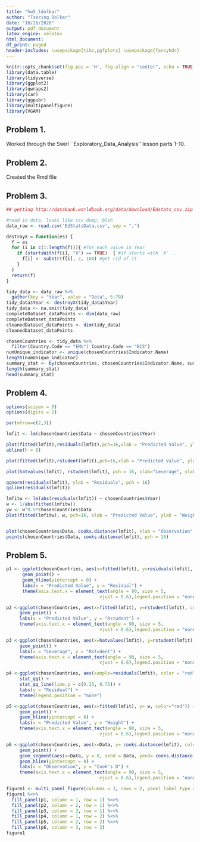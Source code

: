 ```yaml
---
title: "hw5_tdolkar"
author: "Tsering Dolkar"
date: "10/26/2020"
output: pdf_document
latex_engine: xelatex
html_document:
df_print: paged
header-includes: \usepackage{tikz,pgfplots} \usepackage{fancyhdr}
---
```


```r
knitr::opts_chunk$set(fig.pos = 'H', fig.align = "center", echo = TRUE, include = FALSE, eval = TRUE, cache = TRUE)
library(data.table)
library(tidyverse)
library(ggplot2)
library(qwraps2)
library(car)
library(ggpubr)
library(multipanelfigure)
library(VGAM)
```

## Problem 1. 
Worked through the Swirl ``Exploratory\_Data\_Analysis'' lesson parts 1-10.

## Problem 2. 
Created the Rmd file

## Problem 3. 
```r
## getting http://databank.worldbank.org/data/download/Edstats_csv.zip

#read in data, looks like csv dump, blah
data_raw <- read.csv('EdStatsData.csv', sep = ",")
```

```r
destroyX = function(es) {
  f = es
  for (i in c(1:length(f))){ #for each value in Year
    if (startsWith(f[i], "X") == TRUE)  { #if starts with 'X' ..
      f[i] <- substr(f[i], 2, 100) #get rid of it
    }
  }
  return(f)
}
```

```r
tidy_data <- data_raw %>% 
  gather(key = "Year", value = "Data", 5:70)
tidy_data$Year <- destroyX(tidy_data$Year)
tidy_data <- na.omit(tidy_data)
completeDataset_dataPoints <- dim(data_raw)
completeDataset_dataPoints
cleanedDataset_dataPoints <- dim(tidy_data)
cleanedDataset_dataPoints

chosenCountries <- tidy_data %>% 
  filter(Country.Code == "EMU"| Country.Code == "ECS")
numUnique_indicator <- unique(chosenCountries$Indicator.Name)
length(numUnique_indicator)
summary_stat <- by(chosenCountries, chosenCountries$Indicator.Name, summary)
length(summary_stat)
head(summary_stat)
```

## Problem 4.
```r
options(scipen = 0)
options(digits = 2)

par(mfrow=c(2,3))

lmfit <- lm(chosenCountries$Data ~ chosenCountries$Year)

plot(fitted(lmfit),residuals(lmfit),pch=16,xlab = "Predicted Value", ylab = "Residual")
abline(h = 0)

plot(fitted(lmfit),rstudent(lmfit),pch=16,xlab = "Predicted Value", ylab = "Rstudent")

plot(hatvalues(lmfit), rstudent(lmfit), pch = 16, xlab="Leverage", ylab = "Rstudent")

qqnorm(residuals(lmfit), ylab = "Residuals", pch = 16)
qqline(residuals(lmfit))

lmfitw <- lm(abs(residuals(lmfit)) ~ chosenCountries$Year)
w <- 1/abs(fitted(lmfitw))
yw <- w^0.5*chosenCountries$Data
plot(fitted(lmfitw), w, pch=16, xlab = "Predicted Value", ylab = "Weight")


plot(chosenCountries$Data, cooks.distance(lmfit), xlab = "Observation", ylab = "Cook's D", type = "h")
points(chosenCountries$Data, cooks.distance(lmfit), pch = 16)

```

## Problem 5.
```r

p1 <- ggplot(chosenCountries, aes(x=fitted(lmfit), y=residuals(lmfit), color="red")) +
      geom_point() +
      geom_hline(yintercept = 0) +
      labs(x = "Predicted Value", y = "Residual") +
      theme(axis.text.x = element_text(angle = 90, size = 5,
                                   vjust = 0.6),legend.position = "none")

p2 <-ggplot(chosenCountries, aes(x=fitted(lmfit), y=rstudent(lmfit), color="red")) +
     geom_point() +
     labs(x = "Predicted Value", y = "Rstudent") +
     theme(axis.text.x = element_text(angle = 90, size = 5,
                                   vjust = 0.6),legend.position = "none")

p3 <-ggplot(chosenCountries, aes(x=hatvalues(lmfit), y=rstudent(lmfit), color="red")) +
     geom_point() +
     labs(x = "Leverage", y = "Rstudent") +
     theme(axis.text.x = element_text(angle = 90, size = 5,
                                   vjust = 0.6),legend.position = "none")

p4 <-ggplot(chosenCountries, aes(sample=residuals(lmfit), color = "red")) +
     stat_qq() +
     stat_qq_line(line.p = c(0.25, 0.75)) +
     labs(y = "Residual") +
     theme(legend.position = "none")

p5 <-ggplot(chosenCountries, aes(x=fitted(lmfit), y= w, color="red")) +
     geom_point() +
     geom_hline(yintercept = 0) +
     labs(x = "Predicted Value", y = "Weight") +
     theme(axis.text.x = element_text(angle = 90, size = 5,
                                   vjust = 0.6),legend.position = "none")

p6 <-ggplot(chosenCountries, aes(x=Data, y= cooks.distance(lmfit), color="red")) +
     geom_point() +
     geom_segment(aes(x=Data, y = 0, xend = Data, yend= cooks.distance(lmfit))) +
     geom_hline(yintercept = 0) +
     labs(x = "Observation", y = "Cook's D") +
     theme(axis.text.x = element_text(angle = 90, size = 5,
                                   vjust = 0.6),legend.position = "none")

figure1 <- multi_panel_figure(columns = 3, rows = 2, panel_label_type = "none")
figure1 %<>%
  fill_panel(p1, column = 1, row = 1) %<>%
  fill_panel(p2, column = 2, row = 1) %<>%
  fill_panel(p3, column = 3, row = 1) %<>%
  fill_panel(p4, column = 1, row = 2) %<>%
  fill_panel(p5, column = 2, row = 2) %<>%
  fill_panel(p6, column = 3, row = 2)
figure1
```
